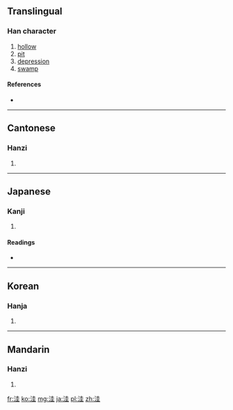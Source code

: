 {{also|窪}}
==Translingual==

===Han character===
{{Han char|rn=85|rad=水|as=06|sn=9|four=3411<sub>4</sub>|canj=水土土 (EGG)|ids=⿰[[氵]][[圭]]}}

# [[hollow]]
# [[pit]]
# [[depression]]
# [[swamp]]

====References====
* {{Han ref|kx=0622.200|dkj=17425|dj=1019.010|hdz=31601.070|uh=6D3C|ud=27964|bh=CF71|bd=53105}}

----

==Cantonese==

===Hanzi===
{{yue-hanzi|jyut=|y=wa1|tra=窪}}

# {{defn|lang=yue|sort=水06}}

----

==Japanese==

===Kanji===
{{ja-kanji|grade=|rs=水06}}

# {{defn|lang=ja|sort=水06}}

====Readings====
* {{ja-readings|on=[[あい]] (ai), [[え]] (e), [[わい]] (wai)|kun=}}

----

==Korean==

===Hanja===
{{ko-hanja|hangeul=와|eumhun=|rv=wa|mr=wa|y=wa}}

# {{defn|lang=ko|sort=水06}}

----

==Mandarin==

===Hanzi===
{{cmn-hanzi|tra=窪|pin=[[guī]] ([[gui1]]), [[wā]] ([[wa1]])|wg=kuei<sup>1</sup>, wa<sup>1</sup>}}

# {{defn|lang=cmn|sort=水06}}

[[fr:洼]]
[[ko:洼]]
[[mg:洼]]
[[ja:洼]]
[[pl:洼]]
[[zh:洼]]